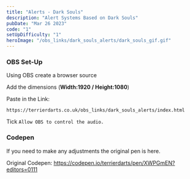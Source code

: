 ```yaml
---
title: "Alerts - Dark Souls"
description: "Alert Systems Based on Dark Souls"
pubDate: "Mar 26 2023"
code: "1"
setUpDifficulty: "1"
heroImage: "/obs_links/dark_souls_alerts/dark_souls_gif.gif"
---
```


### OBS Set-Up

Using OBS create a browser source

Add the dimensions (**Width:1920 / Height:1080**) 

Paste in the Link: 

```
https://terrierdarts.co.uk/obs_links/dark_souls_alerts/index.html
```

Tick `Allow OBS to control the audio.`


### Codepen

If you need to make any adjustments the original pen is here.

Original Codepen: https://codepen.io/terrierdarts/pen/XWPGmEN?editors=0111
